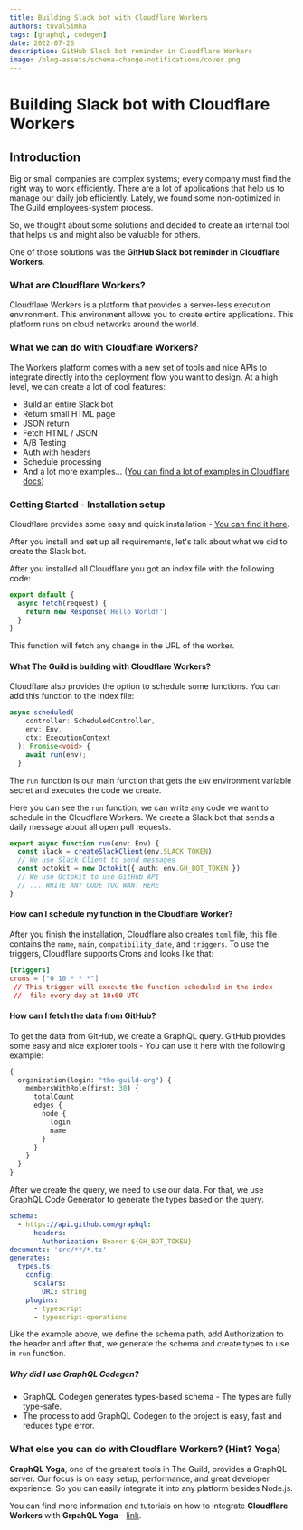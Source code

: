 ```yaml
---
title: Building Slack bot with Cloudflare Workers
authors: tuvalSimha
tags: [graphql, codegen]
date: 2022-07-26
description: GitHub Slack bot reminder in Cloudflare Workers
image: /blog-assets/schema-change-notifications/cover.png
---
```


# Building Slack bot with Cloudflare Workers

## Introduction

Big or small companies are complex systems; every company must find the right way to work efficiently. There are a lot of applications that help us to manage our daily job efficiently.
Lately, we found some non-optimized in The Guild employees-system process.

So, we thought about some solutions and decided to create an internal tool that helps us and might also be valuable for others.

One of those solutions was the **GitHub Slack bot reminder in Cloudflare Workers**.

### What are Cloudflare Workers?

Cloudflare Workers is a platform that provides a server-less execution environment. This environment allows you to create entire applications.
This platform runs on cloud networks around the world.

### What we can do with Cloudflare Workers?

The Workers platform comes with a new set of tools and nice APIs to integrate directly into the deployment flow you want to design. At a high level, we can create a lot of cool features:

- Build an entire Slack bot
- Return small HTML page
- JSON return
- Fetch HTML / JSON
- A/B Testing
- Auth with headers
- Schedule processing
- And a lot more examples… ([You can find a lot of examples in Cloudflare docs](https://developers.Cloudflare.com/workers/examples/))

### Getting Started - Installation setup

Cloudflare provides some easy and quick installation - [You can find it here](https://developers.Cloudflare.com/workers/get-started/guide/).

After you install and set up all requirements, let's talk about what we did to create the Slack bot.

After you installed all Cloudflare you got an index file with the following code:

```ts
export default {
  async fetch(request) {
    return new Response('Hello World!')
  }
}
```

This function will fetch any change in the URL of the worker.

#### What The Guild is building with Cloudflare Workers?

Cloudflare also provides the option to schedule some functions. You can add this function to the index file:

```ts
async scheduled(
    controller: ScheduledController,
    env: Env,
    ctx: ExecutionContext
  ): Promise<void> {
    await run(env);
  }
```

The `run` function is our main function that gets the `ENV` environment variable secret and executes the code we create.

Here you can see the `run` function, we can write any code we want to schedule in the Cloudflare Workers. We create a Slack bot that sends a daily message about all open pull requests.

```ts
export async function run(env: Env) {
  const slack = createSlackClient(env.SLACK_TOKEN)
  // We use Slack Client to send messages
  const octokit = new Octokit({ auth: env.GH_BOT_TOKEN })
  // We use Octokit to use GitHub API
  // ... WRITE ANY CODE YOU WANT HERE
}
```

#### How can I schedule my function in the Cloudflare Worker?

After you finish the installation, Cloudflare also creates `toml` file, this file contains the `name`, `main`, `compatibility_date`, and `triggers`. To use the triggers, Cloudflare supports Crons and looks like that:

```toml
[triggers]
crons = ["0 10 * * *"]
 // This trigger will execute the function scheduled in the index
 //  file every day at 10:00 UTC
```

#### How can I fetch the data from GitHub?

To get the data from GitHub, we create a GraphQL query. GitHub provides some easy and nice explorer tools - You can use it here with the following example:

```graphql
{
  organization(login: "the-guild-org") {
    membersWithRole(first: 30) {
      totalCount
      edges {
        node {
          login
          name
        }
      }
    }
  }
}
```

After we create the query, we need to use our data. For that, we use GraphQL Code Generator to generate the types based on the query.

```yaml
schema:
  - https://api.github.com/graphql:
      headers:
        Authorization: Bearer ${GH_BOT_TOKEN}
documents: 'src/**/*.ts'
generates:
  types.ts:
    config:
      scalars:
        URI: string
    plugins:
      - typescript
      - typescript-operations
```

Like the example above, we define the schema path, add Authorization to the header and after that, we generate the schema and create types to use in `run` function.

##### Why did I use GraphQL Codegen?

- GraphQL Codegen generates types-based schema - The types are fully type-safe.
- The process to add GraphQL Codegen to the project is easy, fast and reduces type error.

### What else you can do with Cloudflare Workers? (Hint? Yoga)

**GraphQL Yoga**, one of the greatest tools in The Guild, provides a GraphQL server. Our focus is on easy setup, performance, and great developer experience. So you can easily integrate it into any platform besides Node.js.

You can find more information and tutorials on how to integrate **Cloudflare Workers** with **GrpahQL Yoga** - [link](https://www.graphql-yoga.com/docs/integrations/integration-with-cloudflare-workers).
